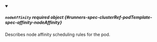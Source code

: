 


<details className="config-field" data-expandable="true" open>
<summary>

##### `nodeAffinity` <span className="config-field-required" data-required="false">required</span> <span className="config-field-type">object</span> <span className="config-field-default"></span> <span className="config-field-enum"></span> {#runners-spec-clusterRef-podTemplate-spec-affinity-nodeAffinity}

Describes node affinity scheduling rules for the pod.

</summary>

<PartialNodeAffinityreference />


</details>
